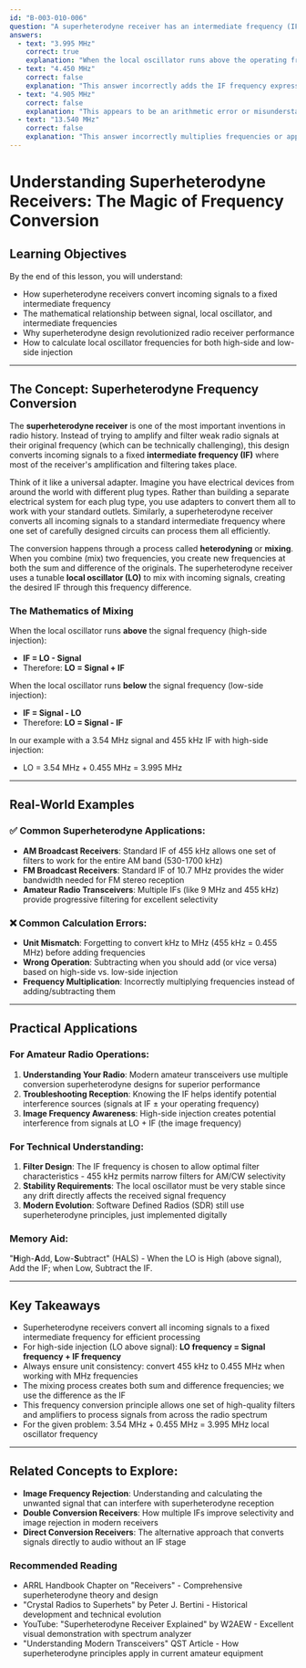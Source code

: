 ```yaml
---
id: "B-003-010-006"
question: "A superheterodyne receiver has an intermediate frequency (IF) of 455 kHz. The local oscillator runs above the operating frequency. To which frequency should it be tuned to receive a signal on 3.54 MHz?"
answers:
  - text: "3.995 MHz"
    correct: true
    explanation: "When the local oscillator runs above the operating frequency (high-side injection), you calculate its frequency by adding the IF to the desired signal frequency: 3.54 MHz + 0.455 MHz = 3.995 MHz. This creates a 455 kHz difference frequency (3.995 - 3.540 = 0.455 MHz) that becomes the intermediate frequency for further processing in the receiver."
  - text: "4.450 MHz"
    correct: false
    explanation: "This answer incorrectly adds the IF frequency expressed in kHz directly to the signal frequency in MHz without unit conversion (3.54 + 455 = 458.54, rounded to 4.450). You must convert 455 kHz to 0.455 MHz before adding to maintain consistent units. The correct calculation is 3.54 MHz + 0.455 MHz = 3.995 MHz."
  - text: "4.905 MHz"
    correct: false
    explanation: "This appears to be an arithmetic error or misunderstanding of the frequency relationship. There's no valid calculation that produces 4.905 MHz from the given values. The local oscillator frequency for high-side injection should be the signal frequency plus the IF frequency: 3.54 MHz + 0.455 MHz = 3.995 MHz."
  - text: "13.540 MHz"
    correct: false
    explanation: "This answer incorrectly multiplies frequencies or applies an inappropriate formula. In superheterodyne receivers, the local oscillator frequency is found by either adding or subtracting the IF from the signal frequency, not multiplying. For high-side injection: LO = Signal + IF = 3.54 MHz + 0.455 MHz = 3.995 MHz."
---
```


# Understanding Superheterodyne Receivers: The Magic of Frequency Conversion

## Learning Objectives
By the end of this lesson, you will understand:
- How superheterodyne receivers convert incoming signals to a fixed intermediate frequency
- The mathematical relationship between signal, local oscillator, and intermediate frequencies
- Why superheterodyne design revolutionized radio receiver performance
- How to calculate local oscillator frequencies for both high-side and low-side injection

---

## The Concept: Superheterodyne Frequency Conversion

The **superheterodyne receiver** is one of the most important inventions in radio history. Instead of trying to amplify and filter weak radio signals at their original frequency (which can be technically challenging), this design converts incoming signals to a fixed **intermediate frequency (IF)** where most of the receiver's amplification and filtering takes place.

Think of it like a universal adapter. Imagine you have electrical devices from around the world with different plug types. Rather than building a separate electrical system for each plug type, you use adapters to convert them all to work with your standard outlets. Similarly, a superheterodyne receiver converts all incoming signals to a standard intermediate frequency where one set of carefully designed circuits can process them all efficiently.

The conversion happens through a process called **heterodyning** or **mixing**. When you combine (mix) two frequencies, you create new frequencies at both the sum and difference of the originals. The superheterodyne receiver uses a tunable **local oscillator (LO)** to mix with incoming signals, creating the desired IF through this frequency difference.

### The Mathematics of Mixing

When the local oscillator runs **above** the signal frequency (high-side injection):
- **IF = LO - Signal**
- Therefore: **LO = Signal + IF**

When the local oscillator runs **below** the signal frequency (low-side injection):
- **IF = Signal - LO**
- Therefore: **LO = Signal - IF**

In our example with a 3.54 MHz signal and 455 kHz IF with high-side injection:
- LO = 3.54 MHz + 0.455 MHz = 3.995 MHz

---

## Real-World Examples

### ✅ Common Superheterodyne Applications:
- **AM Broadcast Receivers**: Standard IF of 455 kHz allows one set of filters to work for the entire AM band (530-1700 kHz)
- **FM Broadcast Receivers**: Standard IF of 10.7 MHz provides the wider bandwidth needed for FM stereo reception
- **Amateur Radio Transceivers**: Multiple IFs (like 9 MHz and 455 kHz) provide progressive filtering for excellent selectivity

### ❌ Common Calculation Errors:
- **Unit Mismatch**: Forgetting to convert kHz to MHz (455 kHz = 0.455 MHz) before adding frequencies
- **Wrong Operation**: Subtracting when you should add (or vice versa) based on high-side vs. low-side injection
- **Frequency Multiplication**: Incorrectly multiplying frequencies instead of adding/subtracting them

---

## Practical Applications

### For Amateur Radio Operations:
1. **Understanding Your Radio**: Modern amateur transceivers use multiple conversion superheterodyne designs for superior performance
2. **Troubleshooting Reception**: Knowing the IF helps identify potential interference sources (signals at IF ± your operating frequency)
3. **Image Frequency Awareness**: High-side injection creates potential interference from signals at LO + IF (the image frequency)

### For Technical Understanding:
1. **Filter Design**: The IF frequency is chosen to allow optimal filter characteristics - 455 kHz permits narrow filters for AM/CW selectivity
2. **Stability Requirements**: The local oscillator must be very stable since any drift directly affects the received signal frequency
3. **Modern Evolution**: Software Defined Radios (SDR) still use superheterodyne principles, just implemented digitally

### Memory Aid:
"**H**igh-**A**dd, **L**ow-**S**ubtract" (HALS) - When the LO is High (above signal), Add the IF; when Low, Subtract the IF.

---

## Key Takeaways

- Superheterodyne receivers convert all incoming signals to a fixed intermediate frequency for efficient processing
- For high-side injection (LO above signal): **LO frequency = Signal frequency + IF frequency**
- Always ensure unit consistency: convert 455 kHz to 0.455 MHz when working with MHz frequencies
- The mixing process creates both sum and difference frequencies; we use the difference as the IF
- This frequency conversion principle allows one set of high-quality filters and amplifiers to process signals from across the radio spectrum
- For the given problem: 3.54 MHz + 0.455 MHz = 3.995 MHz local oscillator frequency

---

## Related Concepts to Explore:
- **Image Frequency Rejection**: Understanding and calculating the unwanted signal that can interfere with superheterodyne reception
- **Double Conversion Receivers**: How multiple IFs improve selectivity and image rejection in modern receivers
- **Direct Conversion Receivers**: The alternative approach that converts signals directly to audio without an IF stage

### Recommended Reading

- ARRL Handbook Chapter on "Receivers" - Comprehensive superheterodyne theory and design
- "Crystal Radios to Superhets" by Peter J. Bertini - Historical development and technical evolution
- YouTube: "Superheterodyne Receiver Explained" by W2AEW - Excellent visual demonstration with spectrum analyzer
- "Understanding Modern Transceivers" QST Article - How superheterodyne principles apply in current amateur equipment
